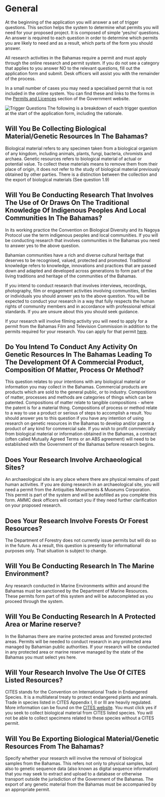 # General

At the beginning of the application you will answer a set of trigger questions. This section helps the system to determine what permits you will need for your proposed project. It is composed of simple 'yes/no' questions. An answer is required to each question in order to determine which permits you are likely to need and as a result, which parts of the form you should answer. 

All research activities in the Bahamas require a permit and must apply through the online research and permit system. If you do not see a category that applies to you answer NO to the relevant questions, fill out the application form and submit. Desk officers will assist you with the remainder of the process. 

In a small number of cases you may need a specialised permit that is not included in the online system. You can find these and links to the forms in the [Permits and Licences](https://www.bahamas.gov.bs/wps/portal/public/Permits%20and%20Licences/!ut/p/b1/vVTJcptAEP0Wf0DMDDAsR_adQSyS4KICYRCbBEIbfH1wkoOdqtiX2DOnqXndr_v1QiTElkiO6a0q00t1Oqbt6zthdhTQHEGgOUdDgAFG5NmCx-okhmgBxB8AaPDbXsO0oyzfWJUEYECF1qmVTIEAEBtiG8YTL43GXVWSoo9u2l5z0lCE6mBcqxJc2UBHV7KskB1R9x8rMj_aaMaeLEoWrsc-TsQqu9Y7xG_SslSDpKJi8g66m4bOPTcwG37nOeHl4dtZOSN0iPNm9BzRDTMYzSdn_2LmR8-_M2I2ZPOoy_tBtBgJXh6xp6tnVtVT_iQZQmtTuOCEK5VtXeHp6U_e4B9HAJ_pZhJJlXXP9333DJ4hBVlIQpZmWZZHCDKLLMmHHizyE8Cr8r8AH4QYLwD2jYdwDZbiAMEP4ApwLiRCYgvoXVBPvTE3s1_PK8qtTdPJTAM2AATRLXSjZnb53A2VAUIFWqFszEFtkKECXTeXvXztR6IgT7BS478JMRnyC6EEGStCSzPQX02oIcwtGrGhJyASaBh-NyH1rZJqHgZfnuG7pqFX_7-G7yaF4xmIWI7mOQbQNMcS6zpmeHnZHorhFv3-6vKyNRuBH1edWFoqXHUHZPXevcfJeeIbv403Ysl1OTvaut6RKd48hDKouou2Js9liR8Yj3Nl1pKoWYHtNWspXlnHsZnlahxrmTTArr1TFD8pVjJwbdgPQ4MO54a5zFlRWHoj41z7MRz7WrJug8EeCpKz6rAdgtsay0bXnovT_rxWffPaTHKrTdSh3kluvdMag12iorKhndJy2TCufupeiL6LbjYylcJ9e-mnn3zSVbg!/dl4/d5/L2dBISEvZ0FBIS9nQSEh/#) section of the Government website.

![Trigger Questions](images/trigger_questions.png)
The following is a breakdown of each trigger question at the start of the application form, including the rationale. 

## Will You Be Collecting Biological Material/Genetic Resources In The Bahamas?

Biological material refers to any specimen taken from a biological organism of any kingdom, including animals, plants, fungi, bacteria, chromists and archaea. Genetic resources refers to biological material of actual or potential value. To collect these materials means to remove them from their place of origin, it does not refer to the study of biological material previously obtained by other parties. There is a distinction between the collection and the export of biological materials (See question 1.9)

## Will You Be Conducting Research That Involves The Use of Or Draws On The Traditional Knowledge Of Indigenous Peoples And Local Communities In The Bahamas?

In its working practice the Convention on Biological Diversity and its Nagoya Protocol use the term indigenous peoples and local communities. If you will be conducting research that involves communities in the Bahamas you need to answer yes to the above question. 

Bahamian communities have a rich and diverse cultural heritage that deserves to be recognised, valued, protected and promoted. Traditional knowledge refers to knowledge, innovations and practices that are passed down and adapted and developed across generations to form part of the living traditions and heritage of the communities of the Bahamas.

If you intend to conduct research that involves interviews, recordings, photography, film or engagement activities involving communities, families or individuals you should answer yes to the above question. You will be expected to conduct your research in a way that fully respects the human rights of community members and in accordance with professional ethical standards. If you are unsure about this you should seek guidance. 

If your research will involve filming activity you will need to apply for a permit from the Bahamas Film and Television Commission in addition to the permits required for your research. You can apply for that permit [here](http://www.bahamasfilm.com/Resources/procedures.htm).

## Do You Intend To Conduct Any Activity On Genetic Resources In The Bahamas Leading To The Development Of A Commercial Product, Composition Of Matter, Process Or Method? 

This question relates to your intentions with any biological material or information you may collect in the Bahamas. Commercial products are products which are sold to the general public, or to industry. Compositions of matter, processes and methods are categories of things which can be patented. Compositions of matter relate to tangible compositions - where the patent is for a material thing. Compositions of process or method relate to a way to use a product or serious of steps to accomplish a result. You should answer yes to this question if you have any intention of using research on genetic resources in the Bahamas to develop and/or patent a product of any kind for commercial sale. If you wish to profit commercially from biological material or information obtained in the Bahamas, a contract (often called Mutually Agreed Terms or an ABS agreement) will need to be established with the Government of the Bahamas before research begins.

## Does Your Research Involve Archaeological Sites?

An archaeological site is any place where there are physical remains of past human activities. If you are doing research in an archaeological site, you will need a permit from the Antiquities Monuments & Museums Corporation. This permit is part of the system and will be autofilled as you complete this form. AMMC desk officers will contact you if they need further clarification on your proposed research. 

## Does Your Research Involve Forests Or Forest Resources?

The Department of Forestry does not currently issue permits but will do so in the future. As a result, this question is presently for informational purposes only. That situation is subject to change. 

## Will You Be Conducting Research In The Marine Environment?

Any research conducted in Marine Environments within and around the Bahamas must be sanctioned by the Department of Marine Resources. These permits form part of this system and will be autocompleted as you proceed through the system. 

## Will You Be Conducting Research In A Protected Area or Marine reserve?

In the Bahamas there are marine protected areas and forested protected areas. Permits will be needed to conduct research in any protected area managed by Bahamian public authorities. If your research will be conducted in any protected area or marine reserve managed by the state of the Bahamas you must select yes here.

## Will Your Research Involve The Use Of CITES Listed Resources?  

CITES stands for the Convention on International Trade in Endangered Species. It is a multilateral treaty to protect endangered plants and animals. Trade in species listed in CITES Appendix I, II or III are heavily regulated. More information can be found on the [CITES website](https://cites.org/). You must click yes if you seek to collect biological material from CITES listed species. You will not be able to collect specimens related to these species without a CITES permit.

## Will You Be Exporting Biological Material/Genetic Resources From The Bahamas?

Specify whether your research will involve the removal of biological samples from the Bahamas. This refers not only to physical samples, but also to genetic sequence data (also known as digital sequence information) that you may seek to extract and upload to a database or otherwise transport outside the jurisdiction of the Government of the Bahamas. The export of any genetic material from the Bahamas must be accompanied by an appropriate permit.